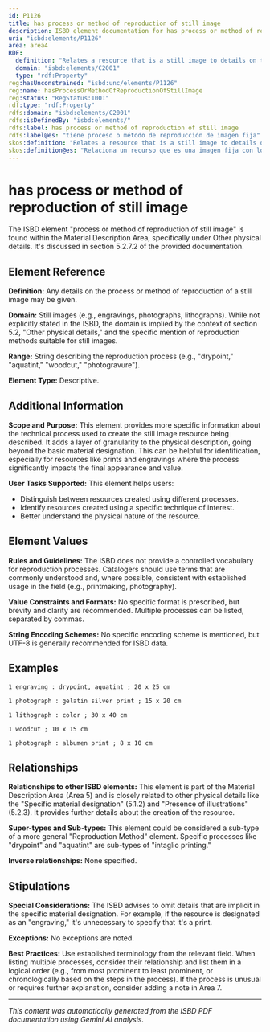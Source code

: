 ```yaml
---
id: P1126
title: has process or method of reproduction of still image
description: ISBD element documentation for has process or method of reproduction of still image
uri: "isbd:elements/P1126"
area: area4
RDF:
  definition: "Relates a resource that is a still image to details on the process or method of reproduction."
  domain: "isbd:elements/C2001"
  type: "rdf:Property"
reg:hasUnconstrained: "isbd:unc/elements/P1126"
reg:name: hasProcessOrMethodOfReproductionOfStillImage
reg:status: "RegStatus:1001"
rdf:type: "rdf:Property"
rdfs:domain: "isbd:elements/C2001"
rdfs:isDefinedBy: "isbd:elements/"
rdfs:label: has process or method of reproduction of still image
rdfs:label@es: "tiene proceso o método de reproducción de imagen fija"
skos:definition: "Relates a resource that is a still image to details on the process or method of reproduction."
skos:definition@es: "Relaciona un recurso que es una imagen fija con los detalles del proceso o método de reproducción."
---
```

# has process or method of reproduction of still image

The ISBD element "process or method of reproduction of still image" is found within the Material Description Area, specifically under Other physical details. It's discussed in section 5.2.7.2 of the provided documentation.

## Element Reference

**Definition:** Any details on the process or method of reproduction of a still image may be given.

**Domain:** Still images (e.g., engravings, photographs, lithographs).  While not explicitly stated in the ISBD, the domain is implied by the context of section 5.2, "Other physical details," and the specific mention of reproduction methods suitable for still images.

**Range:** String describing the reproduction process (e.g., "drypoint," "aquatint," "woodcut," "photogravure").

**Element Type:** Descriptive.

## Additional Information

**Scope and Purpose:**  This element provides more specific information about the technical process used to create the still image resource being described. It adds a layer of granularity to the physical description, going beyond the basic material designation. This can be helpful for identification, especially for resources like prints and engravings where the process significantly impacts the final appearance and value.

**User Tasks Supported:** This element helps users:

* Distinguish between resources created using different processes.
* Identify resources created using a specific technique of interest.
* Better understand the physical nature of the resource.

## Element Values

**Rules and Guidelines:** The ISBD does not provide a controlled vocabulary for reproduction processes.  Catalogers should use terms that are commonly understood and, where possible, consistent with established usage in the field (e.g., printmaking, photography).

**Value Constraints and Formats:** No specific format is prescribed, but brevity and clarity are recommended.  Multiple processes can be listed, separated by commas.

**String Encoding Schemes:**  No specific encoding scheme is mentioned, but UTF-8 is generally recommended for ISBD data.

## Examples

```
1 engraving : drypoint, aquatint ; 20 x 25 cm
```

```
1 photograph : gelatin silver print ; 15 x 20 cm
```

```
1 lithograph : color ; 30 x 40 cm
```

```
1 woodcut ; 10 x 15 cm
```

```
1 photograph : albumen print ; 8 x 10 cm
```


## Relationships

**Relationships to other ISBD elements:** This element is part of the Material Description Area (Area 5) and is closely related to other physical details like the "Specific material designation" (5.1.2) and "Presence of illustrations" (5.2.3).  It provides further details about the creation of the resource.

**Super-types and Sub-types:**  This element could be considered a sub-type of a more general "Reproduction Method" element. Specific processes like "drypoint" and "aquatint" are sub-types of "intaglio printing."

**Inverse relationships:**  None specified.


## Stipulations

**Special Considerations:** The ISBD advises to omit details that are implicit in the specific material designation.  For example, if the resource is designated as an "engraving," it's unnecessary to specify that it's a print.

**Exceptions:**  No exceptions are noted.

**Best Practices:** Use established terminology from the relevant field.  When listing multiple processes, consider their relationship and list them in a logical order (e.g., from most prominent to least prominent, or chronologically based on the steps in the process). If the process is unusual or requires further explanation, consider adding a note in Area 7.


---

*This content was automatically generated from the ISBD PDF documentation using Gemini AI analysis.*
